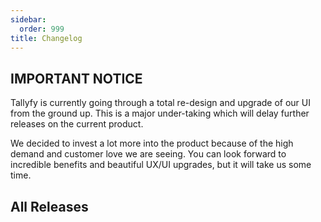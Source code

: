 ```yaml
---
sidebar:
  order: 999
title: Changelog
---
```



## **IMPORTANT NOTICE**

Tallyfy is currently going through a total re-design and upgrade of our UI from the ground up.  This is a major under-taking which will delay further releases on the current product.

We decided to invest a lot more into the product because of the high demand and customer love we are seeing. You can look forward to incredible benefits and beautiful UX/UI upgrades, but it will take us some time.

<LatestChangelog />

## All Releases

<PageTree />